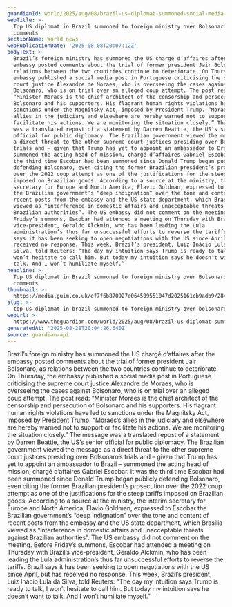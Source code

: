 ```yaml
---
guardianId: world/2025/aug/08/brazil-us-diplomat-summoned-social-media-post-jair-bolsonaro
webTitle: >-
  Top US diplomat in Brazil summoned to foreign ministry over Bolsonaro trial
  comments
sectionName: World news
webPublicationDate: '2025-08-08T20:07:12Z'
bodyText: >-
  Brazil’s foreign ministry has summoned the US chargé d’affaires after the
  embassy posted comments about the trial of former president Jair Bolsonaro, as
  relations between the two countries continue to deteriorate. On Thursday, the
  embassy published a social media post in Portuguese criticising the supreme
  court justice Alexandre de Moraes, who is overseeing the cases against
  Bolsonaro, who is on trial over an alleged coup attempt. The post read:
  “Minister Moraes is the chief architect of the censorship and persecution of
  Bolsonaro and his supporters. His flagrant human rights violations have led to
  sanctions under the Magnitsky Act, imposed by President Trump. “Moraes’s
  allies in the judiciary and elsewhere are hereby warned not to support or
  facilitate his actions. We are monitoring the situation closely.” The message
  was a translated repost of a statement by Darren Beattie, the US’s senior
  official for public diplomacy. The Brazilian government viewed the message as
  a direct threat to the other supreme court justices presiding over Bolsonaro’s
  trials and – given that Trump has yet to appoint an ambassador to Brazil –
  summoned the acting head of mission, chargé d’affaires Gabriel Escobar. It was
  the third time Escobar had been summoned since Donald Trump began publicly
  defending Bolsonaro, even citing the former Brazilian president’s prosecution
  over the 2022 coup attempt as one of the justifications for the steep tariffs
  imposed on Brazilian goods. According to a source at the ministry, the interim
  secretary for Europe and North America, Flavio Goldman, expressed to Escobar
  the Brazilian government’s “deep indignation” over the tone and content of
  recent posts from the embassy and the US state department, which Brasília
  viewed as “interference in domestic affairs and unacceptable threats against
  Brazilian authorities”. The US embassy did not comment on the meeting. Before
  Friday’s summons, Escobar had attended a meeting on Thursday with Brazil’s
  vice-president, Geraldo Alckmin, who has been leading the Lula
  administration’s thus far unsuccessful efforts to reverse the tariffs. Brazil
  says it has been seeking to open negotiations with the US since April, but has
  received no response. This week, Brazil’s president, Luiz Inácio Lula da
  Silva, told Reuters: “The day my intuition says Trump is ready to talk, I
  won’t hesitate to call him. But today my intuition says he doesn’t want to
  talk. And I won’t humiliate myself.”
headline: >-
  Top US diplomat in Brazil summoned to foreign ministry over Bolsonaro trial
  comments
thumbnail: >-
  https://media.guim.co.uk/ef7f6b870927e064509551047d2025161cb9adb9/284_0_3976_3180/500.jpg
slug: >-
  top-us-diplomat-in-brazil-summoned-to-foreign-ministry-over-bolsonaro-trial-comments
webUrl: >-
  https://www.theguardian.com/world/2025/aug/08/brazil-us-diplomat-summoned-social-media-post-jair-bolsonaro
generatedAt: '2025-08-28T20:04:26.640Z'
source: guardian-api
---
```

Brazil’s foreign ministry has summoned the US chargé d’affaires after the embassy posted comments about the trial of former president Jair Bolsonaro, as relations between the two countries continue to deteriorate. On Thursday, the embassy published a social media post in Portuguese criticising the supreme court justice Alexandre de Moraes, who is overseeing the cases against Bolsonaro, who is on trial over an alleged coup attempt. The post read: “Minister Moraes is the chief architect of the censorship and persecution of Bolsonaro and his supporters. His flagrant human rights violations have led to sanctions under the Magnitsky Act, imposed by President Trump. “Moraes’s allies in the judiciary and elsewhere are hereby warned not to support or facilitate his actions. We are monitoring the situation closely.” The message was a translated repost of a statement by Darren Beattie, the US’s senior official for public diplomacy. The Brazilian government viewed the message as a direct threat to the other supreme court justices presiding over Bolsonaro’s trials and – given that Trump has yet to appoint an ambassador to Brazil – summoned the acting head of mission, chargé d’affaires Gabriel Escobar. It was the third time Escobar had been summoned since Donald Trump began publicly defending Bolsonaro, even citing the former Brazilian president’s prosecution over the 2022 coup attempt as one of the justifications for the steep tariffs imposed on Brazilian goods. According to a source at the ministry, the interim secretary for Europe and North America, Flavio Goldman, expressed to Escobar the Brazilian government’s “deep indignation” over the tone and content of recent posts from the embassy and the US state department, which Brasília viewed as “interference in domestic affairs and unacceptable threats against Brazilian authorities”. The US embassy did not comment on the meeting. Before Friday’s summons, Escobar had attended a meeting on Thursday with Brazil’s vice-president, Geraldo Alckmin, who has been leading the Lula administration’s thus far unsuccessful efforts to reverse the tariffs. Brazil says it has been seeking to open negotiations with the US since April, but has received no response. This week, Brazil’s president, Luiz Inácio Lula da Silva, told Reuters: “The day my intuition says Trump is ready to talk, I won’t hesitate to call him. But today my intuition says he doesn’t want to talk. And I won’t humiliate myself.”

